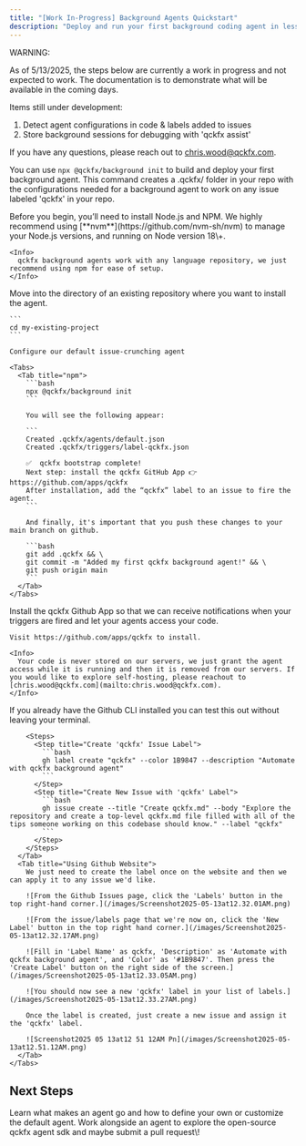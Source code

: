 ```yaml
---
title: "[Work In-Progress] Background Agents Quickstart"
description: "Deploy and run your first background coding agent in less than 5 minutes."
---
```


<Warning>
  WARNING:

  As of 5/13/2025, the steps below are currently a work in progress and not expected to work. The documentation is to demonstrate what will be available in the coming days.

  Items still under development:

  1. Detect agent configurations in code & labels added to issues
  2. Store background sessions for debugging with 'qckfx assist'

  If you have any questions, please reach out to [chris.wood@qckfx.com](mailto:chris.wood@qckfx.com).
</Warning>

You can use `npx @qckfx/background init` to build and deploy your first background agent. This command creates a .qckfx/ folder in your repo with the configurations needed for a background agent to work on any issue labeled 'qckfx' in your repo.

<Steps>
  <Step title="Prerequisites">
    Before you begin, you’ll need to install Node.js and NPM. We highly recommend using [**nvm**](https://github.com/nvm-sh/nvm) to manage your Node.js versions, and running on Node version 18\+.

    <Info>
      qckfx background agents work with any language repository, we just recommend using npm for ease of setup.
    </Info>
  </Step>
  <Step title="Configure Agent in Existing Repository">
    Move into the directory of an existing repository where you want to install the agent.

    ```
    cd my-existing-project
    ```

    Configure our default issue-crunching agent

    <Tabs>
      <Tab title="npm">
        ```bash
        npx @qckfx/background init
        ```

        You will see the following appear:

        ```
        Created .qckfx/agents/default.json
        Created .qckfx/triggers/label-qckfx.json
        
        ✅  qckfx bootstrap complete!
        Next step: install the qckfx GitHub App 👉  https://github.com/apps/qckfx
        After installation, add the “qckfx” label to an issue to fire the agent.
        ```

        And finally, it's important that you push these changes to your main branch on github.

        ```bash
        git add .qckfx && \
        git commit -m "Added my first qckfx background agent!" && \
        git push origin main
        ```
      </Tab>
    </Tabs>
  </Step>
  <Step title="Install Github App">
    Install the qckfx Github App so that we can receive notifications when your triggers are fired and let your agents access your code.

    Visit https://github.com/apps/qckfx to install.

    <Info>
      Your code is never stored on our servers, we just grant the agent access while it is running and then it is removed from our servers. If you would like to explore self-hosting, please reachout to [chris.wood@qckfx.com](mailto:chris.wood@qckfx.com).
    </Info>
  </Step>
  <Step title="Create an Issue with the 'qckfx' Label">
    <Tabs>
      <Tab title="Using Github CLI">
        If you already have the Github CLI installed you can test this out without leaving your terminal.

        <Steps>
          <Step title="Create 'qckfx' Issue Label">
            ```bash
            gh label create "qckfx" --color 1B9847 --description "Automate with qckfx background agent"
            ```
          </Step>
          <Step title="Create New Issue with 'qckfx' Label">
            ```bash
            gh issue create --title "Create qckfx.md" --body "Explore the repository and create a top-level qckfx.md file filled with all of the tips someone working on this codebase should know." --label "qckfx"
            ```
          </Step>
        </Steps>
      </Tab>
      <Tab title="Using Github Website">
        We just need to create the label once on the website and then we can apply it to any issue we'd like.

        ![From the Github Issues page, click the 'Labels' button in the top right-hand corner.](/images/Screenshot2025-05-13at12.32.01AM.png)

        ![From the issue/labels page that we're now on, click the 'New Label' button in the top right hand corner.](/images/Screenshot2025-05-13at12.32.17AM.png)

        ![Fill in 'Label Name' as qckfx, 'Description' as 'Automate with qckfx background agent', and 'Color' as '#1B9847'. Then press the 'Create Label' button on the right side of the screen.](/images/Screenshot2025-05-13at12.33.05AM.png)

        ![You should now see a new 'qckfx' label in your list of labels.](/images/Screenshot2025-05-13at12.33.27AM.png)

        Once the label is created, just create a new issue and assign it the 'qckfx' label.

        ![Screenshot2025 05 13at12 51 12AM Pn](/images/Screenshot2025-05-13at12.51.12AM.png)
      </Tab>
    </Tabs>
  </Step>
</Steps>

## Next Steps

<CardGroup cols={2}>
  <Card title="Deep Dive into Agent Config Files" icon="robot" href="/concepts/agent">
    Learn what makes an agent go and how to define your own or customize the default agent.
  </Card>
  <Card title="Hop Into a Live Session" icon="code" href="/concepts/assist">
    Work alongside an agent to explore the open-source qckfx agent sdk and maybe submit a pull request\!
  </Card>
</CardGroup>